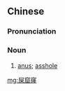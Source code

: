 ==Chinese==
{{zh-forms|type=21}}

===Pronunciation===
{{zh-pron
|c=si2 fat1 lung4-1
|cat=n
}}

===Noun===
{{zh-noun}}

# {{lb|zh|Cantonese}} [[anus]]; [[asshole]]

[[mg:屎窟窿]]